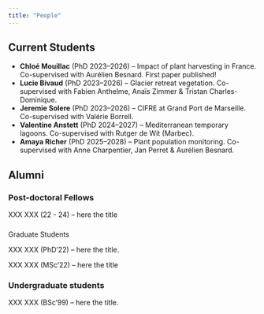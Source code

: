 ```yaml
---
title: "People"
---
```


## Current Students

-   **Chloé Mouillac** (PhD 2023–2026) – Impact of plant harvesting in France. Co-supervised with Aurélien Besnard. First paper published!\
-   **Lucie Bivaud** (PhD 2023–2026) – Glacier retreat vegetation. Co-supervised with Fabien Anthelme, Anaïs Zimmer & Tristan Charles-Dominique.\
-   **Jeremie Solere** (PhD 2023–2026) – CIFRE at Grand Port de Marseille. Co-supervised with Valérie Borrell.\
-   **Valentine Anstett** (PhD 2024–2027) – Mediterranean temporary lagoons. Co-supervised with Rutger de Wit (Marbec).\
-   **Amaya Richer** (PhD 2025–2028) – Plant population monitoring. Co-supervised with Anne Charpentier, Jan Perret & Aurélien Besnard.

## Alumni

### Post-doctoral Fellows

XXX XXX (22 - 24) – here the title

### 
Graduate Students 

XXX XXX (PhD’22) – here the title.

XXX XXX (MSc’22) – here the title

### Undergraduate students

XXX XXX (BSc’99) – here the title.

